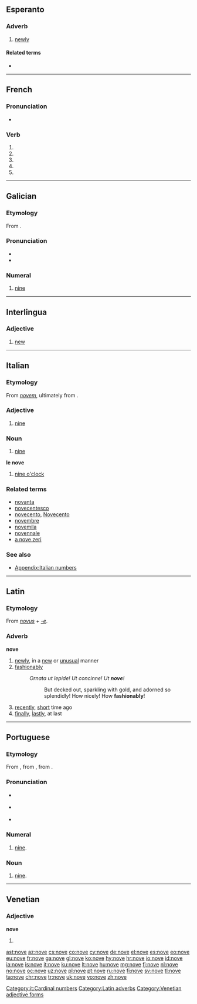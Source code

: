 {{also|nové}}
==Esperanto==

===Adverb===
{{eo-adv}}

# [[newly]]

====Related terms====
* {{l|eo|nova|gloss=[[new]]}}

----

==French==

===Pronunciation===
* {{homophones|lang=fr|novent|noves}}

===Verb===
{{fr-verb-form}}

# {{conjugation of|nover||1|s|pres|ind|lang=fr}}
# {{conjugation of|nover||3|s|pres|ind|lang=fr}}
# {{conjugation of|nover||1|s|pres|sub|lang=fr}}
# {{conjugation of|nover||1|s|pres|sub|lang=fr}}
# {{conjugation of|nover||2|s|imp|lang=fr}}

----

==Galician==
{{cardinalbox|gl|8|9|10|oito|dez|ord=noveno|wplink=Nove}}

===Etymology===
From {{etyl|la|gl}} {{term|novem|lang=la}}.

===Pronunciation===
* {{IPA|[ˈnɔbe]|lang=gl}}
* {{audio|Gl-nove.ogg|Audio}}

===Numeral===
{{gl-num-card}}

# {{context|cardinal|lang=gl}} [[nine]]

----

==Interlingua==

===Adjective===
{{head|ia|adjective}}

# [[new]]

----

==Italian==
{{cardinalbox|it|8|9|10|otto|dieci|ord=nono}}

===Etymology===
From {{etyl|la|it}} ''[[novem]]'', ultimately from {{etyl|ine-pro|it}} {{term/t|ine-pro|*h₁néwn̥}}.

===Adjective===
{{head|it|adjective|g=m|g2=f|invariable}}

# [[nine]]

===Noun===
{{head|it|noun|g=m|invariable}}

# [[nine]]

'''le nove''' {{g|f-p}}

# [[nine o'clock]]

===Related terms===
* [[novanta]]
* [[novecentesco]]
* [[novecento]], [[Novecento]]
* [[novembre]]
* [[novemila]]
* [[novennale]]
* [[a nove zeri]]

===See also===
* [[Appendix:Italian numbers]]

[[Category:it:Cardinal numbers]]

----

==Latin==

===Etymology===
From ''[[novus]]'' + ''[[-e]]''.

===Adverb===
'''nove'''

# [[newly]], in a [[new]] or [[unusual]] manner
# [[fashionably]]
#: ''Ornata ut lepide! Ut concinne! Ut '''nove'''!''
#:: But decked out, sparkling with gold, and adorned so splendidly! How nicely! How '''fashionably'''!
# [[recently]], [[short]] time ago
# [[finally]], [[lastly]], at last

[[Category:Latin adverbs]]

----

==Portuguese==
{{cardinalbox|pt|8|9|10|oito|dez|ord=nono|mult=nônuplo|wplink=Nove}}

===Etymology===
From {{etyl|roa-ptg|pt}} {{term|nove|lang=roa-ptg}}, from {{etyl|la|pt}} {{term|novem||nine|lang=la}}, from {{etyl|ine-pro|pt}} {{term/t|ine-pro|*h₁néwn̥}}.

===Pronunciation===
* {{a|Brazil}} {{IPA|[ˈnɔ.vi]|lang=pt}}
* {{a|Portugal}} {{IPA|[ˈnɔ.vɨ]|lang=pt}}
* {{hyphenation|no|ve}}

===Numeral===
{{pt-cardinal}}

# [[nine]].

===Noun===
{{pt-noun|m|s}}

# [[nine]].

----

==Venetian==

===Adjective===
'''nove''' {{g|f}}

# {{feminine plural of|novo|lang=vec}}

[[Category:Venetian adjective forms]]

[[ast:nove]]
[[az:nove]]
[[cs:nove]]
[[co:nove]]
[[cy:nove]]
[[de:nove]]
[[el:nove]]
[[es:nove]]
[[eo:nove]]
[[eu:nove]]
[[fr:nove]]
[[ga:nove]]
[[gl:nove]]
[[ko:nove]]
[[hy:nove]]
[[hr:nove]]
[[io:nove]]
[[id:nove]]
[[ia:nove]]
[[is:nove]]
[[it:nove]]
[[ku:nove]]
[[lt:nove]]
[[hu:nove]]
[[mg:nove]]
[[fj:nove]]
[[nl:nove]]
[[no:nove]]
[[oc:nove]]
[[uz:nove]]
[[pl:nove]]
[[pt:nove]]
[[ru:nove]]
[[fi:nove]]
[[sv:nove]]
[[tl:nove]]
[[ta:nove]]
[[chr:nove]]
[[tr:nove]]
[[uk:nove]]
[[vo:nove]]
[[zh:nove]]